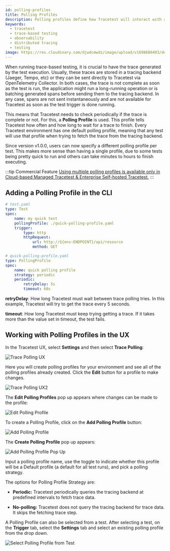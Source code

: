 ```yaml
---
id: polling-profiles
title: Polling Profiles
description: Polling profiles define how Tracetest will interact with a Tracing Backend to retrieve traces from tests
keywords:
  - tracetest
  - trace-based testing
  - observability
  - distributed tracing
  - testing
image: https://res.cloudinary.com/djwdcmwdz/image/upload/v1698686403/docs/Blog_Thumbnail_14_rsvkmo.jpg
---
```


When running trace-based testing, it is crucial to have the trace generated by the test execution. Usually, these traces are stored
in a tracing backend (Jaeger, Tempo, etc) or they can be sent directly to Tracetest via OpenTelemetry Collector. In both cases, the trace is not
complete as soon as the test is run, the application might run a long-running operation or is batching generated spans before sending them
to the tracing backend. In any case, spans are not sent instantaneously and are not available for Tracetest as soon as the test trigger is
done running.

This means that Tracetest needs to check periodically if the trace is complete or not. For this, a **Polling Profile** is used. This profile
tells Tracetest how often and how long to wait for a trace to finish. Every Tracetest environment has one default polling profile, meaning that any
test will use that profile when trying to fetch the trace from the tracing backend.

Since version v1.0.0, users can now specify a different
polling profile per test. This makes more sense than having a single profile, due to some tests being pretty quick to run and others can take minutes
to hours to finish executing.

:::tip Commercial Feature
[Using multiple polling profiles is available only in Cloud-based Managed Tracetest & Enterprise Self-hosted Tracetest.](https://tracetest.io/pricing)
:::

## Adding a Polling Profile in the CLI

```yaml
# test.yaml
type: Test
spec:
    name: my quick test
    pollingProfile: ./quick-polling-profile.yaml
    trigger:
        type: http
        httpRequest:
            url: http://${env:ENDPOINT}/api/resource
            method: GET
```

```yaml
# quick-polling-profile.yaml
type: PollingProfile
spec:
    name: quick polling profile
    strategy: periodic
    periodic:
        retryDelay: 5s
        timeout: 60s
```

**retryDelay**: How long Tracetest must wait between trace polling tries. In this example, Tracetest will try to get the trace every 5 seconds.

**timeout**: How long Tracetest must keep trying getting a trace. If it takes more than the value set in timeout, the test fails.

## Working with Polling Profiles in the UX

In the Tracetest UX, select **Settings** and then select **Trace Polling**:

![Trace Polling UX](../img/trace-polling-ux.png)

Here you will create polling profiles for your environment and see all of the polling profiles already created. Click the **Edit** button for a profile to make changes.

![Trace Polling UX2](../img/trace-polling-ux-2.png)

The **Edit Polling Profiles** pop up appears where changes can be made to the profile:

![Edit Polling Profile](../img/edit-polling-profile.png)

To create a Polling Profile, click on the **Add Polling Profile** button:

![Add Polling Profile](../img/add-polling-profile.png)

The **Create Polling Profile** pop up appears:

![Add Polling Profile Pop Up](../img/add-polling-profile-pop-up.png)

Input a polling profile name, use the toggle to indicate whether this profile will be a Default profile (a default for all test runs), and pick a polling strategy.

The options for Polling Profile Strategy are:

- **Periodic:** Tracetest periodically queries the tracing backend at predefined intervals to fetch trace data.

- **No-polling:** Tracetest does not query the tracing backend for trace data. It skips the fetching trace step.

A Polling Profile can also be selected from a test. After selecting a test, on the **Trigger** tab, select the **Settings** tab and select an existing polling profile from the drop down.

![Select Polling Profile from Test](../img/select-polling-profile-from-test.png)
